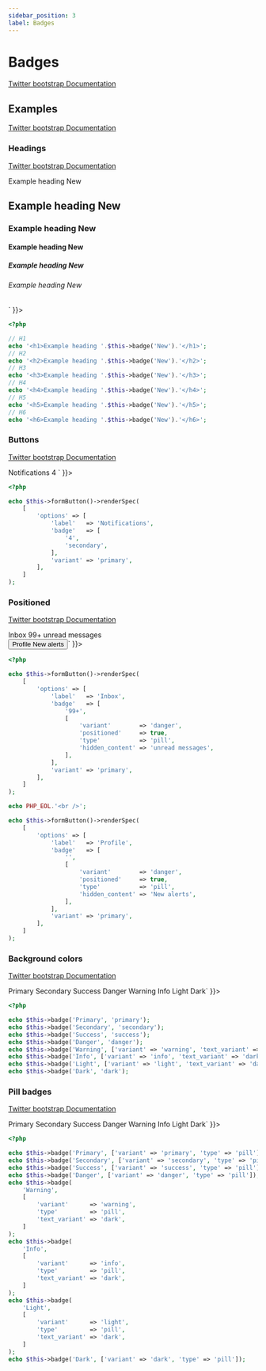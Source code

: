 ```yaml
---
sidebar_position: 3
label: Badges
---
```



# Badges

[Twitter bootstrap Documentation](https://getbootstrap.com/docs/5.1/components/badge/)

## Examples

[Twitter bootstrap Documentation](https://getbootstrap.com/docs/5.1/components/badge/#examples)

### Headings

[Twitter bootstrap Documentation](https://getbootstrap.com/docs/5.1/components/badge/#headings)

<Tabs>
<TabItem value="result" label="Result" default>
  <HtmlCode bootstrapVersion="5.1">
      <div dangerouslySetInnerHTML={{ __html: `<h1>Example heading <span class="badge bg-secondary">New</span>
</h1>
<h2>Example heading <span class="badge bg-secondary">New</span>
</h2>
<h3>Example heading <span class="badge bg-secondary">New</span>
</h3>
<h4>Example heading <span class="badge bg-secondary">New</span>
</h4>
<h5>Example heading <span class="badge bg-secondary">New</span>
</h5>
<h6>Example heading <span class="badge bg-secondary">New</span>
</h6>` }}></div>
  </HtmlCode>
</TabItem>
<TabItem value="source" label="Source">

```php
<?php

// H1
echo '<h1>Example heading '.$this->badge('New').'</h1>';
// H2
echo '<h2>Example heading '.$this->badge('New').'</h2>';
// H3
echo '<h3>Example heading '.$this->badge('New').'</h3>';
// H4
echo '<h4>Example heading '.$this->badge('New').'</h4>';
// H5
echo '<h5>Example heading '.$this->badge('New').'</h5>';
// H6
echo '<h6>Example heading '.$this->badge('New').'</h6>';

```

</TabItem>
</Tabs>

### Buttons

[Twitter bootstrap Documentation](https://getbootstrap.com/docs/5.1/components/badge/#buttons)

<Tabs>
<TabItem value="result" label="Result" default>
  <HtmlCode bootstrapVersion="5.1">
      <div dangerouslySetInnerHTML={{ __html: `<button class="btn btn-primary" name="button" type="button" value="">
    Notifications
    <span class="badge bg-secondary">4</span>
</button>` }}></div>
  </HtmlCode>
</TabItem>
<TabItem value="source" label="Source">

```php
<?php

echo $this->formButton()->renderSpec(
    [
        'options' => [
            'label'   => 'Notifications',
            'badge'   => [
                '4',
                'secondary',
            ],
            'variant' => 'primary',
        ],
    ]
);

```

</TabItem>
</Tabs>

### Positioned

[Twitter bootstrap Documentation](https://getbootstrap.com/docs/5.1/components/badge/#positioned)

<Tabs>
<TabItem value="result" label="Result" default>
  <HtmlCode bootstrapVersion="5.1">
      <div dangerouslySetInnerHTML={{ __html: `<button class="btn btn-primary position-relative" name="button" type="button" value="">
    Inbox
    <span class="badge bg-danger position-absolute rounded-pill start-100 top-0 translate-middle">
        99+
        <span class="visually-hidden">unread messages</span>
    </span>
</button>
<br>
<button class="btn btn-primary position-relative" name="button" type="button" value="">
    Profile
    <span class="bg-danger border border-light p-2 position-absolute rounded-pill start-100 top-0 translate-middle"><span class="visually-hidden">New alerts</span></span>
</button>` }}></div>
  </HtmlCode>
</TabItem>
<TabItem value="source" label="Source">

```php
<?php

echo $this->formButton()->renderSpec(
    [
        'options' => [
            'label'   => 'Inbox',
            'badge'   => [
                '99+',
                [
                    'variant'        => 'danger',
                    'positioned'     => true,
                    'type'           => 'pill',
                    'hidden_content' => 'unread messages',
                ],
            ],
            'variant' => 'primary',
        ],
    ]
);

echo PHP_EOL.'<br />';

echo $this->formButton()->renderSpec(
    [
        'options' => [
            'label'   => 'Profile',
            'badge'   => [
                '',
                [
                    'variant'        => 'danger',
                    'positioned'     => true,
                    'type'           => 'pill',
                    'hidden_content' => 'New alerts',
                ],
            ],
            'variant' => 'primary',
        ],
    ]
);

```

</TabItem>
</Tabs>

### Background colors

[Twitter bootstrap Documentation](https://getbootstrap.com/docs/5.1/components/badge/#background-colors)

<Tabs>
<TabItem value="result" label="Result" default>
  <HtmlCode bootstrapVersion="5.1">
      <div dangerouslySetInnerHTML={{ __html: `<span class="badge bg-primary">Primary</span>
<span class="badge bg-secondary">Secondary</span>
<span class="badge bg-success">Success</span>
<span class="badge bg-danger">Danger</span>
<span class="badge bg-warning text-dark">Warning</span>
<span class="badge bg-info text-dark">Info</span>
<span class="badge bg-light text-dark">Light</span>
<span class="badge bg-dark">Dark</span>` }}></div>
  </HtmlCode>
</TabItem>
<TabItem value="source" label="Source">

```php
<?php

echo $this->badge('Primary', 'primary');
echo $this->badge('Secondary', 'secondary');
echo $this->badge('Success', 'success');
echo $this->badge('Danger', 'danger');
echo $this->badge('Warning', ['variant' => 'warning', 'text_variant' => 'dark']);
echo $this->badge('Info', ['variant' => 'info', 'text_variant' => 'dark']);
echo $this->badge('Light', ['variant' => 'light', 'text_variant' => 'dark']);
echo $this->badge('Dark', 'dark');

```

</TabItem>
</Tabs>

### Pill badges

[Twitter bootstrap Documentation](https://getbootstrap.com/docs/5.1/components/badge/#pill-badges)

<Tabs>
<TabItem value="result" label="Result" default>
  <HtmlCode bootstrapVersion="5.1">
      <div dangerouslySetInnerHTML={{ __html: `<span class="badge bg-primary rounded-pill">Primary</span>
<span class="badge bg-secondary rounded-pill">Secondary</span>
<span class="badge bg-success rounded-pill">Success</span>
<span class="badge bg-danger rounded-pill">Danger</span>
<span class="badge bg-warning rounded-pill text-dark">Warning</span>
<span class="badge bg-info rounded-pill text-dark">Info</span>
<span class="badge bg-light rounded-pill text-dark">Light</span>
<span class="badge bg-dark rounded-pill">Dark</span>` }}></div>
  </HtmlCode>
</TabItem>
<TabItem value="source" label="Source">

```php
<?php

echo $this->badge('Primary', ['variant' => 'primary', 'type' => 'pill']);
echo $this->badge('Secondary', ['variant' => 'secondary', 'type' => 'pill']);
echo $this->badge('Success', ['variant' => 'success', 'type' => 'pill']);
echo $this->badge('Danger', ['variant' => 'danger', 'type' => 'pill']);
echo $this->badge(
    'Warning',
    [
        'variant'      => 'warning',
        'type'         => 'pill',
        'text_variant' => 'dark',
    ]
);
echo $this->badge(
    'Info',
    [
        'variant'      => 'info',
        'type'         => 'pill',
        'text_variant' => 'dark',
    ]
);
echo $this->badge(
    'Light',
    [
        'variant'      => 'light',
        'type'         => 'pill',
        'text_variant' => 'dark',
    ]
);
echo $this->badge('Dark', ['variant' => 'dark', 'type' => 'pill']);

```

</TabItem>
</Tabs>


